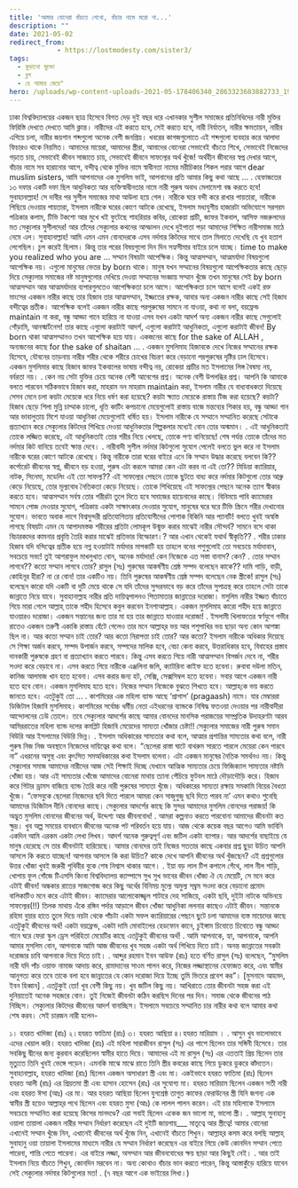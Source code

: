 ```yaml
---
title: 'আমার বোনেরা বাঁচতে শেখো, বাঁচার নামে মরো না...'
description: ""
date: 2021-05-02
redirect_from: 
            - https://lostmodesty.com/sister3/
tags: 
  - কুড়ানো মুক্তো
  - ব্লগ
  - হে আমার মেয়ে"
hero: /uploads/wp-content-uploads-2021-05-178406340_2863323683882733_1973410405818248539_n.jpg
---
```

ঢাকা বিশ্ববিদ্যালয়ের একজন ছাত্র হিসেবে বিগত দেড় দুই বছর ধরে এখানকার সুশীল সমাজের প্রতিনিধিদের নারী মুক্তির ফিরিস্তি দেখতে দেখতে আমি ক্লান্ত। নারীদের এই করতে হবে, সেই করতে হবে, নারী নির্যাতন, নারীর ক্ষমতায়ন, নারীর এগিয়ে চলা, নারীর জয়গান শব্দগুলো অনেক বেশী জনপ্রিয়। খবরের কাগজগুলোতে এই শব্দগুলো ব্যবহার করে আলাদা ফিচারও থাকে নিয়মিত। আমাদের মায়েরা, আমাদের স্ত্রীরা, আমাদের বোনেরা সেভাবেই বাঁচতে শিখে, সেভাবেই নিজেদের গড়তে চায়, সেভাবেই জীবন সাজাতে চায়, সেভাবেই জীবনে সাফল্যের অর্থ খুঁজে! অর্থহীন জীবনের স্বপ্ন দেখার আগে, বাঁচার নামে সব হারানোর আগে, বন্দীত্ব থেকে মুক্তির নামে স্বাধীনতা নামের মরীচিকার শিকল পরার আগে dear muslim sisters, আমি আপনাদের এক মুসলিম ভাই, আপনাদের প্রতি আমার কিছু কথা আছে ... . হেফাজতের ১৩ দফার একটি দফা ছিল আধুনিকতা আর ব্যক্তিস্বাধীনতার নামে নারী পুরুষ অবাধ মেলামেশা বন্ধ করতে হবে! সুবাহানাল্লাহ! সে দাবীর পর সুশীল সমাজের মাথা আউলা হয়ে গেল। নারীকে ঘরে বন্দী করে রাখার পায়তারা, নারীকে পিছিয়ে দেওয়ার পায়তারা, ইসলাম নারীকে ঘরের কোণে আটকে রেখেছে, ইসলাম মধ্যযুগীয় হাজারটা অভিযোগে সরগরম পত্রিকার কলাম, টিভি টকশো আর মুখে খই ফুটেছে শাহরিয়ার কবির, রোকেয়া প্রাচী, জাফর ইকবাল, আসিফ নজরুলদের মত সেক্যুলার সুশীলদের! আর তাঁদের সেক্যুলার কথনের আস্ফালন দেখে দুইপাতা পড়া আমাদের শিক্ষিত নারীসমাজ মাঠে নেমে এল। সুবাহানাল্লাহ! আমি এমন এমন বোনদেরকে এসব নর্দমার কিটদের সাথে তাল মিলাতে দেখেছি যে খুব হতাশ লেগেছিল। চুপ করেই ছিলাম। কিন্তু তার পরের বিষয়গুলো দিন দিন সহ্যসীমার বাইরে চলে যাচ্ছে। time to make you realized who you are … সম্মান বিষয়টা আপেক্ষিক। কিন্তু আত্মসম্মান, আত্মমর্যাদা বিষয়গুলো আপেক্ষিক নয়। এগুলো মানুষের ভেতর by born থাকে। মানুষ যখন সম্মানের বিষয়গুলো আপেক্ষিকতার কাছে ছেড়ে দিয়ে সেক্যুলার সমাজের নষ্ট মানুষগুলোর দেখিয়ে দেওয়া সম্মানের সংজ্ঞায় সম্মান খুঁজে তখন মানুষের সেই by born আত্মসম্মান আর আত্মমর্যাদার ব্যপারগুলতেও আপেক্ষিকতা চলে আসে। আপেক্ষিকতা চলে আসে বলেই একই রক্ত মাংসের একজন নারীর কাছে তার হিজাব তার আত্মসম্মান, ইজ্জতের রক্ষক, আবার অন্য একজন নারীর কাছে সেই হিজাব বন্দীত্বের প্রতীক। আপেক্ষিক বলেই একজন নারীর কাছে পরপুরুষের সামনে না যাওয়া, কথা না বলা, বয়ফ্রেন্ড maintain না করা, বন্ধু আড্ডা গানে হারিয়ে না যাওয়া এসব যখন একটা আদর্শ অন্য একজন নারীর কাছে সেগুলোই গোঁড়ামি, আনস্মার্টনেস! তার কাছে এগুলো করাটাই আদর্শ, এগুলো করাটাই আধুনিকতা, এগুলো করাটাই জীবন! By born থাকা আত্মসম্মানও তখন আপেক্ষিক হয়ে যায়। একজনের কাছে for the sake of ALLAH , অন্যজনের কাছে for the sake of shaitan ... . একজন মুসলিমাহ হিজাবকে দেখে নিজের সম্মানের রক্ষক হিসেবে, যৌবনের তাড়নায় নারীর শরীর থেকে শরীরে চোখের বিচরণ করে বেড়ানো পরপুরুষের দৃষ্টির ঢাল হিসেবে। একজন মুসলিমার কাছে হিজাব জাফর ইকবালের ভাষায় বন্দীত্ব নয়, রোকেয়া প্রাচীর মত ইসলামের লিঙ্গ বৈষম্য নয়, বর্বরতা নয়। . কেন নয় সেটা যুক্তির চেয়ে অনেক বেশী আবেগের প্রশ্ন। অনেক বেশী উপলব্ধির প্রশ্ন। আপনি কি আমাকে বলতে পারবেন সঠিকভাবে হিজাব করা, মাহরাম নন মাহরাম maintain করা, ইসলাম নারীর যে বাধ্যবাধকতা দিয়েছে সেসব মেনে চলা কয়টা মেয়েকে ধরে নিয়ে ধর্ষণ করা হয়েছে? কয়টা ক্ষ্যাত মেয়েকে রাস্তায় টিজ করা হয়েছে? কয়টা? হিজাব ছেড়ে শিলা মুন্নি চাম্মাক চালো, ধূতি কাটিং কপচানো মেয়েগুলোই রাস্তায় বাজে মন্তব্যের শিকার হয়, বন্ধু আড্ডা গান আর ভাবালুতায় মিশে যাওয়া আধুনিকা মেয়েগুলোই ধর্ষিত হয়। ইসলাম নারীকে যে সম্মানে সম্মানিত করেছে সেটাকে প্রত্যাখ্যান করে সেক্যুলার কিটদের শিখিয়ে দেওয়া আধুনিকতার শিল্পকলার মধ্যেই বোন তোর অস্মমান। . এই আধুনিকতাই তোকে লজ্জিত করেছে, এই আধুনিকতাই তোর শরীর নিয়ে খেলছে, তোকে পণ্য বানিয়েছে! শেষ পর্যন্ত তোকে তাঁদের মত নর্দমার কিট বানিয়ে তবেই ক্ষান্ত দেবে। . নারীবাদী সুশীল নর্দমার কিটগুলো সুযোগ পেলেই বলতে ভুল করে না ইসলাম নারীকে ঘরের কোণে আটকে রেখেছে। কিন্তু নারীকে তারা ঘরের বাইরে এনে কি সম্মান উদ্ধার করেছে বলবেন কি?? কর্পোরেট জীবনের স্বপ্ন, জীবনে বড় হওয়া, পুরুষ এটা করলে আমরা কেন এটা করব না এই তো?? মিডিয়া ক্যারিয়ার, নাটক, সিনেমা, মডেলিং এই তো সাফল্য?? এই সাফল্যের পেছনে তোকে ছুটতে বাধ্য করে নর্দমার কিটগুলো তোর আব্রু কেড়ে নিয়েছে, তোর মূল্যবোধ নৈতিকতা কেড়ে নিয়েছে। তোকে শিখিয়েছে এই সাফল্যের পেছনে অনেক ত্যাগ স্বীকার করতে হবে। আত্মসম্মান সর্বস্ব তোর শরীরটা তুলে দিতে হবে সমাজের হায়েনাদের কাছে। বিনিময়ে পাবি ক্যামেরার সামনে পোজ দেওয়ার সুযোগ, পত্রিকায় একটা সাক্ষাৎকার দেওয়ার সুযোগ, মানুষের ঘরে ঘরে টিভি স্ক্রিনে শরীর দেখানোর সুযোগ। ভাবতে অবাক লাগে বিশ্বসুন্দরী প্রতিযোগিতায় প্রতিযোগীদের পোশাক বিকিনি আর প্যানটি! বলতে খুবই অস্বস্তি লাগছে বিষয়টা এমন যে আপাদমস্তক শরীরের প্রতিটা লোমকূপ উন্মুক্ত করার মাঝেই নারীর সৌন্দর্য? সামনে বসে থাকা বিচারকদের কামনার প্রবৃত্তি তৈরি করার মাঝেই প্রতিভার বিস্ফোরণ।? আর এখান থেকেই যথার্থ স্বীকৃতি?? . শরীর ঢাকার হিজাব যদি বন্দিত্বের প্রতীক হয়ে নগ্ন হওয়াটাই মর্যাদার মাপকাটি হয় তাহলে বনের পশুগুলোই তো সবচেয়ে মর্যাদাবান, সবচেয়ে সভ্য! তুই আশরাফুল মাখলুখাত বোন, অনেক মর্যাদার! কেন নিজেকে এত সস্তা বানাস? কেন? . তোর সম্মান লাগবে?? কতো সম্মান লাগবে তোর? রাসুল (সঃ) পুরুষের আকর্ষণীয় শ্রেষ্ঠ সম্পদ বলেছেন কাকে?? দামি গাড়ি, বাড়ী, কোহিনূর হীরা? না রে বোন! তার একটিও নয়। তিনি পুরুষের আকর্ষণীয় শ্রেষ্ঠ সম্পদ বলেছেন নেক স্ত্রীকে! রাসুল (সঃ) বলেছেন কারো যদি একটি বা দুটি মেয়ে থাকে সে যদি তাঁদের সুন্দরভাবে বড় করে তাঁদের সুপাত্রস্থ করে তাহলে সেটা তাকে জান্নাতে নিয়ে যাবে। সুবাহানাল্লাহ নারীর প্রতি দায়িত্বপালনও পিতামাতার জান্নাতের দরোজা। মসুলিম নারীর ইজ্জত বাঁচাতে গিয়ে মারা গেলে আল্লাহ্‌ তাকে শহীদ হিসেবে কবুল করবেন ইনশাআল্লাহ। একজন মুসলিমাহ কারো শহীদ হয়ে জান্নাতে যাওয়ারও দরোজা। একজন সন্তানের জন্য তার মা হয় তার জান্নাতে যাওয়ার দরোজা! . ইসলামী খিলাফতের স্বর্ণযুগে গভীর রাতেও একজন তরুণী একাকি রাস্তায় হেঁটে গেলেও তার মনে আল্লাহ্‌র ভয় আর পশুপাখির ভয় ছাড়া অন্য কোন আশঙ্কা ছিল না। আর কতো সম্মান চাই তোর? আর কতো নিরাপত্তা চাই তোর? আর কতো? ইসলাম নারীকে অধিকার দিয়েছে সে শিক্ষা অর্জন করবে, সম্পদ উপার্জন করবে, সম্পদের মালিক হবে, বেচা কেনা করবে, উত্তরাধিকার হবে, বিবাহের প্রস্তাব দানকারী পুরুষকে গ্রহণ বা প্রত্যাখ্যান করতে পারবে। কিন্তু এসব করতে গিয়ে নারী আত্মসম্মান বিসর্জন দেবে না, শরীর সওদা করে বেড়াবে না। এসব করতে গিয়ে নারীকে এঞ্জলিনা জলি, ক্যাটরিনা কাইফ হতে হবেনা। রুবাবা দউলা মতিন, কানিজ আলমাজ খান হতে হবেনা। এসব করার জন্য হট, সেক্সি, সেক্সসিম্বল হতে হবেনা। সবার আগে একজন নারী হতে হবে বোন। একজন মুসলিমাহ হতে হবে। নিজের সম্মান নিজেকে বুঝতে শিখতে হবে। আল্লাহ্‌কে ভয় করতে জানতে হবে। এতটুকুই তো ... . কাশমিরের এক মহিলা ব্যান্ড আছে ‘প্রাগাস’ (pragaash) নামে। যার মেম্বাররা ডিজিটাল হিজাবি মুসলিমাহ। কাশমিরের সর্বোচ্চ ধর্মীয় নেতা এইধরনের ব্যান্ডকে নিষিদ্ধ ফতওয়া দেওয়ার পর নারীবাদীরা আন্দোলনের ঢেউ তোলে। তবে সেক্যুলার আদর্শের কাছে আমার বোনদের মানসিক পরাজয়ের সাম্প্রতিক উদাহরণটা আরব আমিররাতের মহিলা ব্যান্ড দলের কমপ্লিট হিজাবি মেয়েদের সাম্যতা খোঁজার চেষ্টা!! সেক্যুলার সমাজের নারী পুরুষ সমান থিউরি আর ইসলামের থিউরি ভিন্ন। . ইসলাম অধিকারের সাম্যতার কথা বলে, আত্মার প্রশান্তির সাম্যতার কথা বলে, নারী পুরুষ নিজ নিজ অবস্থানে নিজেদের দায়িত্বের কথা বলে। “ছেলেরা রাস্তা ঘাটে বাথরুম সারতে পারলে মেয়েরা কেন পারবে না” এধরনের অসুস্থ এবং কুৎসিত সমঅধিকারের কথা ইসলাম বলেনা। এটা একজন মানুষের নৈতিক সমর্থনও নয়। কিন্তু সেক্যুলার সমাজ আমাদের নারীদের আজ সেই শিক্ষাই দিচ্ছে যেখানে আত্মিক সাম্যতার চেয়ে ফিজিক্যাল সাম্যতার নষ্টামি খোঁজা হয়। আর এই সাম্যতার খোঁজে আমাদের বোনেরা মাথায় ত্যানা পেঁচিয়ে ফুটবল মাঠে দৌড়াদৌড়ি করে। হিজাব করে গিটার ড্রামস বাজিয়ে ব্যান্ড তৈরি করে নারী পুরুষের সাম্যতা খুঁজে। অধিকারের সাম্যতা রক্ষায় সমকামি বিয়ের বৈধতা খুঁজে। “ফেসবুকে ছেলেরা নিজেদের ছবি দিতে পারলে আমরা কেন সাজুগুজু ছবি দিতে পারব না’ এমন কথাও শুনেছি আমাদের ডিজিটাল দীনি বোনদের কাছে। সেক্যুলার আদর্শের কাছে কি সুন্দর আমাদের মুসলিম বোনদের পরাজয়! কি অদ্ভুত মুসলিম বোনদের জীবনের অর্থ, উদ্দেশ্য আর জীবনবোধ! . আমরা কল্পনাও করতে পারবোনা আমাদের জীবনটা কত ক্ষুদ্র। খুব অল্প সময়ের ব্যবধানে জীবনের অনেক পট পরিবর্তন হয়ে যায়। আজ থেকে কয়েক বছর আগেও আমি ভাবিনি একদিন আমি এরকম একটা লেখা লিখব। আদর্শ অনেক গুরুত্বপূর্ণ এবং জটিল একটা ব্যাপার। আর আদর্শের বাছাইয়ে যে মানুষ হেরেছে সে তার জীবনটাই হারিয়েছে। আমার বোনদের তাই নিজের সততার কাছে একবার প্রশ্ন ছুড়া উচিত আপনি আসলে কি করতে যাচ্ছেন! আপনার আসলে কি করা উচিত? কাকে দেখে আপনি জীবনের অর্থ খুঁজছেন? এই প্রশ্নগুলোর উত্তর খোঁজা খুবই জরুরী পৃথিবীর বুকে শেষ নিশ্বাস থাকার আগে। . ইয়া বড় লাল টিপ কপালে গেঁথে, লাল নীল শাড়ি, খোপায় ফুল গোঁজে টিএসসি কিংবা বিশ্ববিদ্যালয় ক্যাম্পাসে সুখ সুখ ভাবের জীবন খোঁজা ঐ যে মেয়েটি, সে মনে করে এটাই জীবন! অন্ধকার রাতের সাজগোজ করে কিছু অর্থের বিনিময় মুল্যে অমুল্য সম্ব্রম সওদা করে বেড়ানো প্রমোদ বালিকাটিও মনে করে এটাই জীবন। ক্যামেরার আলোকোজ্জ্বল শাটারে দেহ সাজিয়ে, একটা ছবি, দুইটা নাটকে অভিনয়ে সাফল্যের(!!) তিলক মাথায় এঁকে রঙ্গিন পর্দার আড়ালে জীবন খোঁজা আধুনিকা ললনার কাছেও এটাই জীবন। সন্তানকে রহিমা বুয়ার হাতে তুলে দিয়ে নয়টা থেকে পাঁচটা একটা সফল ক্যারিয়ারের পেছনে ছুটে চলা আমাদের ব্যস্ত মায়েদের কাছে এতটুকুই জীবনের অর্থ! একটা বয়ফ্রেন্ড, একটা দামি মোবাইলের হেডফোন কানে, চুইঙ্গাম চিবোতে চিবোতে বন্ধু আড্ডা গানে ঘরে ফেরা স্কুল ড্রেস পরিহিতা মেয়েটির কাছে এতটুকুই জীবনের অর্থ! . আমি আপনাকে, হ্যা, আপনাকে, আপনি আমার মুসলিম বোন, আপনাকে আমি আজ জীবনের খুব সহজ একটা অর্থ শিখিয়ে দিতে চাই। অনন্ত জান্নাতের সবকটা দরোজার চাবি আপনাকে দিয়ে দিতে চাই। . আব্দুর রহমান ইবন আউফ (রাঃ) হতে বর্ণিত রাসুল (সঃ) বলেছেন, “মুসলিম নারী যদি পাঁচ ওয়াক্ত নামাজ আদায় করে, রামাদানের সাওম পালন করে, নিজের লজ্জাস্থানের হেফাজত করে, এবং স্বামীর আনুগত্য করে তবে তাকে বলা হবে জান্নাতের যে কোন দরোজা দিয়ে ইচ্ছে তুমি ভিতরে প্রবেশ কর”। \[মুসনাদে আহমদ, ইবন হিব্বান] . এতটুকুই তো! খুব বেশী কিছু নয়। খুব জটিল কিছু নয়। আখিরাতে তোর জীবনটা সহজ করা এই দুনিয়াতেই অনেক সহজরে বোন। তুই নিজেই জীবনটা কঠিন করছিস দিনের পর দিন। সমাজ থেকে জীবনের পাঠ নিচ্ছিস। সেক্যুলার কিটদের জীবনের আদর্শ বানাচ্ছিস। ইসলামে সবচেয়ে সম্মানিত চার নারীর কথা বলে আমার কথা শেষ করব। সেই চারজন নারী হলেন-

১। হযরত খাদিজা (রাঃ) ২।হযরত ফাতিমা (রাঃ) ৩। হযরত আছিয়া ৪।হযরত মারিয়াম । . আসুন খুব ভালোভাবে এদের খেয়াল করি। হযরত খাদিজা (রাঃ) এই মহিলা সারাজীবন রাসুল (সঃ) এর পাশে ছিলেন তার সঙ্গিনী হিসেবে। তার সবকিছু দ্বীনের জন্য কুরবান করেছিলেন স্বামীর হাতে দিয়ে। আমাদের এই মা রাসুল (সঃ) এর এততাই প্রিয় ছিলেন তার মৃত্যুতে তিনি খুবই ভেঙ্গে পড়েন। এমনকি মাঝে মাঝে রাতে তিনি স্ত্রীর কবরের কাছে গিয়ে ডুকরে ডুকরে কাঁদতেন। সুবাহানাল্লাহ, হযরত খাদিজা (রাঃ) ছিলেন একজন অসাধারণ স্ত্রী এবং মা। একইভাবে হযরত ফাতিমা (রাঃ) ছিলেন হযরত আলী (রাঃ) এর প্রিয়তমা স্ত্রী এবং হাসান হোসেন (রাঃ) এর সুযোগ্য মা। হযরত মারিয়াম ছিলেন একজন সতী নারী এবং হযরত ঈসা (আঃ) এর মা। আর হযরত আছিয়া ছিলেন যুগশ্রেষ্ঠ তাগুত কাফের ফেরাউনের স্ত্রী যিনি জগন্য এক স্বামীর স্ত্রী হয়েও আল্লাহ্‌র পথে ছিলেন এবং হযরত মুসা (আঃ) কে লালল পালন করেন। এই চার মহিলাকে ইসলামে সবচেয়ে সম্মানিত করা হয়েছে কিসের মানদণ্ডে? এরা সবাই ছিলেন একেক জন ভালো মা, ভালো স্ত্রী। . আল্লাহ্‌ সুনাহানু ওয়ালা তায়ালা একজন নারীর সম্মান নির্ধারণ করেছেন এই দুইটি জায়গায়\_\_\_ মাতৃত্বে আর স্ত্রীত্বে! আমার বোনেরা এখানেই সম্মান খুঁজে নিন, এখানেই জীবনের অর্থ খুঁজে নিন, এখানেই বাঁচতে শিখুন। আল্লাহ্‌র কসম করে বলছি আল্লাহ্‌ সুবাহানু ওয়া তায়ালা ইসলামের মাধ্যমে নারীর যে সম্মান নির্ধারণ করেছেন এর বাইরে গিয়ে কেউ কোনদিন সম্মান পেতে পারেনা, শান্তি পেতে পারেনা। এর বাইরে লজ্জা, অসম্মান আর জীবনবোধের ক্ষয় ছাড়া আর কিছুই নেই। . আর তাই ইসলাম নিয়ে বাঁচতে শিখুন, কোনদিন মরবেন না। অন্য কোথাও বাঁচার ভান করতে পারেন, কিন্তু আস্তাকুঁড়ে হারিয়ে যাবেন সেই সেক্যুলার নর্দমার কিটগুলোর মত! . (৭ বছর আগে এক ভাইয়ের লিখা।)
